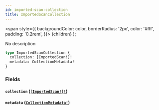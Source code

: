 ```yaml
---
id: imported-scan-collection
title: ImportedScanCollection
---
```


<span
style={{
      backgroundColor: color,
      borderRadius: '2px',
      color: '#fff',
      padding: '0.2rem',
    }}>
{children}
</span>
);

No description

```graphql
type ImportedScanCollection {
  collection: [ImportedScan!]!
  metadata: CollectionMetadata!
}
```

### Fields

#### `collection` ([`[ImportedScan!]!`](/api/graphql/documentation/objects/imported-scan))

#### `metadata` ([`CollectionMetadata!`](/api/graphql/documentation/objects/collection-metadata))
